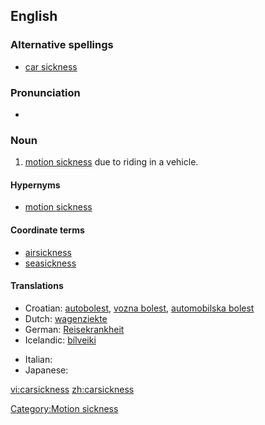==English==

===Alternative spellings===
* [[car sickness]]

===Pronunciation===
* {{IPA|ˈkɑɹ.sɪk.nɛs}}

===Noun===
{{en-noun|-}}

# [[motion sickness]] due to riding in a vehicle.

====Hypernyms====
* [[motion sickness]]

====Coordinate terms====
* [[airsickness]]
* [[seasickness]]

====Translations====
{{trans-top|motion sickness due to riding in a vehicle}}
* Croatian: [[autobolest]], [[vozna bolest]], [[automobilska bolest]]
* Dutch: [[wagenziekte]] {{f}}
* German: [[Reisekrankheit]] {{f}}
* Icelandic: [[bílveiki]] {{f}}
{{trans-mid}}
* Italian: {{t-|it|mal d'auto|m}}
* Japanese: {{t|ja|車酔い|tr=kuruma-yoi|sc=Jpan}}
{{trans-bottom}}

[[Category:Motion sickness]]

[[vi:carsickness]]
[[zh:carsickness]]